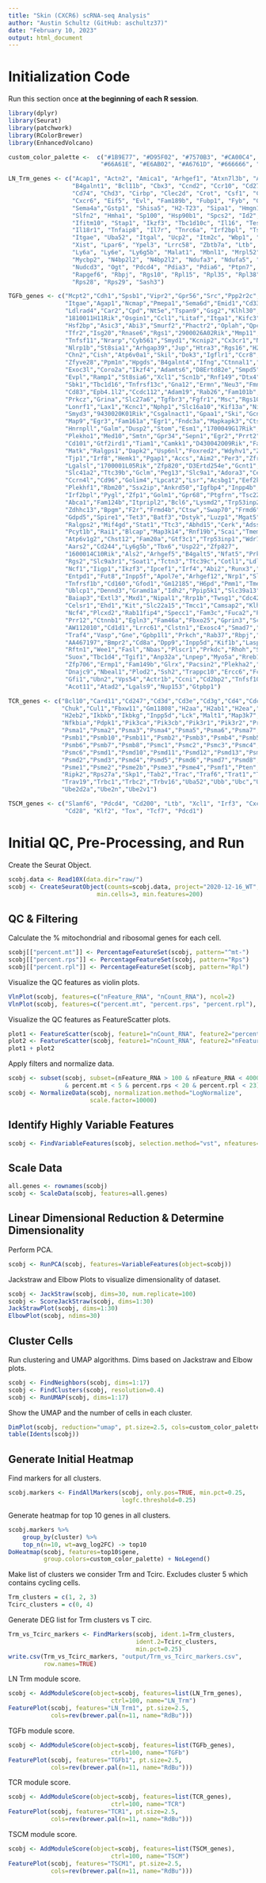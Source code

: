 ```yaml
---
title: "Skin (CXCR6) scRNA-seq Analysis"
author: "Austin Schultz (GitHub: aschultz37)"
date: "February 10, 2023"
output: html_document
---
```


# Initialization Code
Run this section once **at the beginning of each R session**.
```r
library(dplyr)
library(Seurat)
library(patchwork)
library(RColorBrewer)
library(EnhancedVolcano)

custom_color_palette <-  c("#1B9E77", "#D95F02", "#7570B3", "#CA00C4",
                          "#66A61E", "#E6AB02", "#A6761D", "#666666", "#194D33")

LN_Trm_genes <- c("Acap1", "Actn2", "Amica1", "Arhgef1", "Atxn7l3b", "Aw112010",
                  "B4galnt1", "Bcl11b", "Cbx3", "Ccnd2", "Ccr10", "Cd27", "Cd7",
                  "Cd74", "Chd3", "Cirbp", "Clec2d", "Crot", "Csf1", "Cxcr3",
                  "Cxcr6", "Eif5", "Evl", "Fam189b", "Fubp1", "Fyb", "Gramd1a",
                  "Sema4a","Gstp1", "Shisa5", "H2-T23", "Sipa1", "Hmgn1",
                  "Slfn2", "Hmha1", "Sp100", "Hsp90b1", "Spcs2", "Id2", "Srrm2",
                  "Ifitm10", "Stap1", "Ikzf3", "Tbc1d10c", "Il16", "Tesc",
                  "Il18r1", "Tnfaip8", "Il7r", "Tnrc6a", "Irf2bpl", "Tsc22d4",
                  "Itgae", "Uba52", "Itgal", "Ucp2", "Itm2c", "Wbp1", "Lfng",
                  "Xist", "Lpar6", "Ypel3", "Lrrc58", "Zbtb7a", "Ltb", "Znrf1",
                  "Ly6a", "Ly6e", "Ly6g5b", "Malat1", "Mbnl1", "Mrpl52", "Mxd4",
                  "Mycbp2", "N4bp2l2", "N4bp2l2", "Ndufa3", "Ndufa5", "Nktr",
                  "Nudcd3", "Ogt", "Pdcd4", "Pdia3", "Pdia6", "Ptpn7", "Ptprc",
                  "Rapgef6", "Rbpj", "Rgs10", "Rpl15", "Rpl35", "Rpl38",
                  "Rps28", "Rps29", "Sash3")

TGFb_genes <- c("Mcpt2","Cdh1","Spsb1","Vipr2","Gpr56","Src","Ppp2r2c","Lrig1",
                "Itgae","Agap1","Ncmap","Pmepa1","Sema6d","Emid1","Cd33","Dlk1",
                "Ldlrad4","Car2","Cpd","Nt5e","Tspan9","Gsg2","Klhl30",
                "1810011H11Rik","Osgin1","Ccl1","Litaf","Itga1","Kifc3",
                "Hsf2bp","Asic3","Abi3","Smurf2","Phactr2","Oplah","Qpct",
                "Tfr2","Isg20","Rnase6","Rgs1","2900026A02Rik","Mmp11",
                "Tnfsf11","Nrarp","Cyb561","Smyd1","Kcnip2","Cx3cr1","Nek6",
                "Nlrp1b","St8sia1","Arhgap39","Jup","Htra3","Rgs16","H2-M5",
                "Chn2","Cish","Atp6v0a1","Skil","Dok3","Igflr1","Ccr8","Timp2",
                "Zfyve28","Ppm1n","Hpgds","B4galnt4","Ifng","Ctnnal1","Clec12a",
                "Exoc3l","Coro2a","Ikzf4","Adamts6","D8Ertd82e","Smpd5","Aqp3",
                "Evpl","Ramp1","St8sia6","Xcl1","Scn1b","Rnf149","Dtx4","Gngt2",
                "Sbk1","Tbc1d16","Tnfrsf13c","Gna12","Ermn","Neu3","Fmnl3",
                "Cd83","Epb4.1l2","Ccdc112","Adam19","Rab26","Fam101b","Mical3",
                "Prkcz","Grina","Slc27a6","Tgfbr3","Fgfr1","Msc","Rgs10",
                "Lonrf1","Lax1","Kcnc1","Nphp1","Slc16a10","Kif13a","Ninj1",
                "Smyd3","9430020K01Rik","Csgalnact1","Gpaa1","Ski","Gcnt4",
                "Map9","Egr3","Fam161a","Egr1","Fndc3a","Mapkapk3","Ctss",
                "Hnrnpll","Galm","Dusp2","Stom","Esm1","1700049G17Rik",
                "Plekho1","Med10","Smtn","Gpr34","Sepn1","Egr2","Prrt2","Aen",
                "Cd101","Gtf2ird1","Tiam1","Camkk1","D430042O09Rik","Fam214b",
                "Matk","Ralgps1","Dapk2","Usp6nl","Foxred2","Wdyhv1","Znrf1",
                "Tjp1","Irf8","Hemk1","Pgap1","Accs","Aim2","Per3","Zfr2",
                "Lgalsl","1700001L05Rik","Zfp820","D3Ertd254e","Gcnt1",
                "Slc41a2","Ttc39b","Gclm","Peg13","Slc9a1","Adora3","Cers6",
                "Ccrn4l","Cd96","Golim4","Lpcat2","Lsr","Acsbg1","Eef2k",
                "Plekhf1","Rbm20","Ssx2ip","Ankrd50","Igfbp4","Inpp4b",
                "Irf2bpl","Pygl","Zfp1","Golm1","Gpr68","Ptgfrn","Tsc22d1",
                "Abca1","Fam124b","Itpripl2","Bcl6","Lysmd2","Trp53inp2",
                "Zdhhc13","Bpgm","F2r","Frmd4b","Ctsw","Swap70","Frmd6","Gas7",
                "Gdpd5","Spire1","Tet3","Batf3","Dstyk","Luzp1","Mgat5","Ptpre",
                "Ralgps2","Mif4gd","Stat1","Ttc3","Abhd15","Cerk","Adssl1",
                "Pcyt1b","Rai1","Blcap","Map3k14","Rnf19b","Scai","Tmem57",
                "Atp6v1g2","Chst12","Fam20a","Gtf3c1","Trp53inp1","Wdr78",
                "Aars2","Cd244","Ly6g5b","Tbx6","Usp22","Zfp827",
                "1600014C10Rik","Als2","Arhgef5","B4galt5","Nfat5","Prkacb",
                "Rgs2","Slc9a3r1","Soat1","Tctn3","Ttc39c","Cotl1","Ldlrap1",
                "Ncf1","Iigp1","Ikzf3","Ipcef1","Irf4","Abi2","Runx3","Ypel3",
                "Entpd1","Fut8","Inpp5f","Apol7e","Arhgef12","Nrp1","Slc26a11",
                "Tnfrsf1b","Cd160","Gfod1","Gm12185","H6pd","Pmm1","Tmem2",
                "Ublcp1","Dennd3","Gramd1a","Idh2","Ppip5k1","Slc39a13",
                "Baiap3","Extl3","Mxd1","Nipal1","Rrp1b","Twsg1","Cdc42bpg",
                "Celsr1","Ehd1","Kit","Slc22a15","Tmcc1","Camsap2","Klhl25",
                "Ncf4","Plcxd2","Rab11fip4","Specc1","Fam3c","Fuca2","Pde4a",
                "Prr12","Ctnnb1","Egln3","Fam46a","Fbxo25","Gprin3","Scly",
                "AW112010","Cd1d1","Lrrc61","Clstn1","Exosc4","Smad7","Susd3",
                "Traf4","Vasp","Gne","Gpbp1l1","Prkch","Rab37","Rbpj","Usp11",
                "AA467197","Bmpr2","Cd8a","Dpp9","Inpp5d","Kif1b","Lasp1",
                "Rftn1","Wee1","Fasl","Nbas","Plscr1","Prkdc","Rhoh","Spcs2",
                "Suox","Tbc1d4","Tgif1","Anp32a","Lnpep","Myo5a","Rreb1",
                "Zfp706","Ermp1","Fam149b","Glrx","Pacsin2","Plekha2","Sorl1",
                "Dnajc9","Nbeal1","Plod2","Ssh2","Trappc10","Ercc6","Fchsd2",
                "Gfi1","Ubn2","Vps54","Actr1b","Ccni","Cd2bp2","Tnfsf10",
                "Acot11","Atad2","Lgals9","Nup153","Gtpbp1")

TCR_genes <- c("Bcl10","Card11","Cd247","Cd3d","Cd3e","Cd3g","Cd4","Cdc34",
               "Chuk","Cul1","Fbxw11","Gm11808","H2aa","H2ab1","H2ea","H2eb1",
               "H2eb2","Ikbkb","Ikbkg","Inpp5d","Lck","Malt1","Map3k7","Nfkb1",
               "Nfkbia","Pdpk1","Pik3ca","Pik3cb","Pik3r1","Pik3r2","Prkcq",
               "Psma1","Psma2","Psma3","Psma4","Psma5","Psma6","Psma7","Psma8",
               "Psmb1","Psmb10","Psmb11","Psmb2","Psmb3","Psmb4","Psmb5",
               "Psmb6","Psmb7","Psmb8","Psmc1","Psmc2","Psmc3","Psmc4","Psmc5",
               "Psmc6","Psmd1","Psmd10","Psmd11","Psmd12","Psmd13","Psmd14",
               "Psmd2","Psmd3","Psmd4","Psmd5","Psmd6","Psmd7","Psmd8","Psmd9",
               "Psme1","Psme2","Psme2b","Psme3","Psme4","Psmf1","Pten","Rela",
               "Ripk2","Rps27a","Skp1","Tab2","Trac","Traf6","Trat1","Trav16",
               "Trav19","Trbc1","Trbc2","Trbv16","Uba52","Ubb","Ubc","Ube2d1",
               "Ube2d2a","Ube2n","Ube2v1")

TSCM_genes <- c("Slamf6", "Pdcd4", "Cd200", "Ltb", "Xcl1", "Irf3", "Cxcr5", 
                "Cd28", "Klf2", "Tox", "Tcf7", "Pdcd1")
```

# Initial QC, Pre-Processing, and Run
Create the Seurat Object.
```r
scobj.data <- Read10X(data.dir="raw/")
scobj <- CreateSeuratObject(counts=scobj.data, project="2020-12-16_WT", 
                         min.cells=3, min.features=200)
```

## QC & Filtering
Calculate the % mitochondrial and ribosomal genes for each cell.
```r
scobj[["percent.mt"]] <- PercentageFeatureSet(scobj, pattern="^mt-")
scobj[["percent.rps"]] <- PercentageFeatureSet(scobj, pattern="Rps")
scobj[["percent.rpl"]] <- PercentageFeatureSet(scobj, pattern="Rpl")
```

Visualize the QC features as violin plots.
```r
VlnPlot(scobj, features=c("nFeature_RNA", "nCount_RNA"), ncol=2)
VlnPlot(scobj, features=c("percent.mt", "percent.rps", "percent.rpl"), ncol=3)
```

Visualize the QC features as FeatureScatter plots.
```r
plot1 <- FeatureScatter(scobj, feature1="nCount_RNA", feature2="percent.mt")
plot2 <- FeatureScatter(scobj, feature1="nCount_RNA", feature2="nFeature_RNA")
plot1 + plot2
```

Apply filters and normalize data.
```r
scobj <- subset(scobj, subset=(nFeature_RNA > 100 & nFeature_RNA < 4000 
                & percent.mt < 5 & percent.rps < 20 & percent.rpl < 23))
scobj <- NormalizeData(scobj, normalization.method="LogNormalize",
                       scale.factor=10000)
```

## Identify Highly Variable Features
```r
scobj <- FindVariableFeatures(scobj, selection.method="vst", nfeatures=2500)
```

## Scale Data
```r
all.genes <- rownames(scobj)
scobj <- ScaleData(scobj, features=all.genes)
```


## Linear Dimensional Reduction & Determine Dimensionality
Perform PCA.
```r
scobj <- RunPCA(scobj, features=VariableFeatures(object=scobj))
```

Jackstraw and Elbow Plots to visualize dimensionality of dataset.
```r
scobj <- JackStraw(scobj, dims=30, num.replicate=100)
scobj <- ScoreJackStraw(scobj, dims=1:30)
JackStrawPlot(scobj, dims=1:30)
ElbowPlot(scobj, ndims=30)
```

## Cluster Cells
Run clustering and UMAP algorithms. Dims based on Jackstraw and Elbow plots.
```r
scobj <- FindNeighbors(scobj, dims=1:17) 
scobj <- FindClusters(scobj, resolution=0.4)
scobj <- RunUMAP(scobj, dims=1:17)
```

Show the UMAP and the number of cells in each cluster.
```r
DimPlot(scobj, reduction="umap", pt.size=2.5, cols=custom_color_palette)
table(Idents(scobj))
```

## Generate Initial Heatmap
Find markers for all clusters.
```r
scobj.markers <- FindAllMarkers(scobj, only.pos=TRUE, min.pct=0.25,
                                logfc.threshold=0.25)
```

Generate heatmap for top 10 genes in all clusters.
```r
scobj.markers %>%
    group_by(cluster) %>%
    top_n(n=10, wt=avg_log2FC) -> top10
DoHeatmap(scobj, features=top10$gene, 
          group.colors=custom_color_palette) + NoLegend()
```

Make list of clusters we consider Trm and Tcirc. Excludes cluster 5 which
contains cycling cells.
```r
Trm_clusters = c(1, 2, 3)
Tcirc_clusters = c(0, 4)
```

Generate DEG list for Trm clusters vs T circ.
```r
Trm_vs_Tcirc_markers <- FindMarkers(scobj, ident.1=Trm_clusters, 
                                    ident.2=Tcirc_clusters,
                                    min.pct=0.25)
write.csv(Trm_vs_Tcirc_markers, "output/Trm_vs_Tcirc_markers.csv", 
          row.names=TRUE)
```

LN Trm module score.
```r
scobj <- AddModuleScore(object=scobj, features=list(LN_Trm_genes),
                             ctrl=100, name="LN_Trm")
FeaturePlot(scobj, features="LN_Trm1", pt.size=2.5, 
            cols=rev(brewer.pal(n=11, name="RdBu")))
```

TGFb module score.
```r
scobj <- AddModuleScore(object=scobj, features=list(TGFb_genes),
                             ctrl=100, name="TGFb")
FeaturePlot(scobj, features="TGFb1", pt.size=2.5, 
            cols=rev(brewer.pal(n=11, name="RdBu")))
```

TCR module score.
```r
scobj <- AddModuleScore(object=scobj, features=list(TCR_genes),
                             ctrl=100, name="TCR")
FeaturePlot(scobj, features="TCR1", pt.size=2.5, 
            cols=rev(brewer.pal(n=11, name="RdBu")))
```

TSCM module score.
```r
scobj <- AddModuleScore(object=scobj, features=list(TSCM_genes),
                             ctrl=100, name="TSCM")
FeaturePlot(scobj, features="TSCM1", pt.size=2.5, 
            cols=rev(brewer.pal(n=11, name="RdBu")))
```






